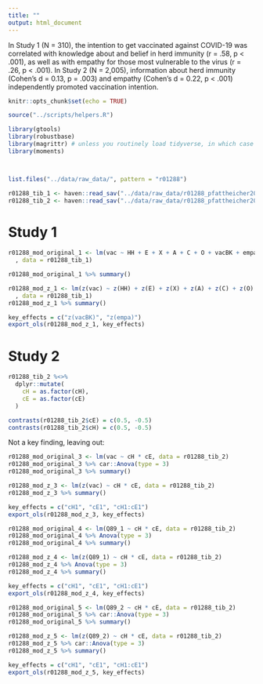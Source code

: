 ```yaml
---
title: ""
output: html_document
---
```


In Study 1 (N = 310), the intention to get vaccinated against COVID-19 was correlated
with knowledge about and belief in herd immunity (r = .58, p < .001), as well as with empathy
for those most vulnerable to the virus (r = .26, p < .001). In Study 2 (N = 2,005), information
about herd immunity (Cohen’s d = 0.13, p = .003) and empathy (Cohen’s d = 0.22, p < .001)
independently promoted vaccination intention.

```r
knitr::opts_chunk$set(echo = TRUE)

source("../scripts/helpers.R")

library(gtools)
library(robustbase)
library(magrittr) # unless you routinely load tidyverse, in which case leave this one out. You just need it for the pipe. 
library(moments)



list.files("../data/raw_data/", pattern = "r01288")

r01288_tib_1 <- haven::read_sav("../data/raw_data/r01288_pfattheicher2020_Study1.sav")
r01288_tib_2 <- haven::read_sav("../data/raw_data/r01288_pfattheicher2020_Study2.sav")


```

# Study 1 

```r
r01288_mod_original_1 <- lm(vac ~ HH + E + X + A + C + O + vacBK + empa
  , data = r01288_tib_1) 

r01288_mod_original_1 %>% summary()
```

```r
r01288_mod_z_1 <- lm(z(vac) ~ z(HH) + z(E) + z(X) + z(A) + z(C) + z(O) + z(vacBK) + z(empa)
  , data = r01288_tib_1) 
r01288_mod_z_1 %>% summary()
```

```r
key_effects = c("z(vacBK)", "z(empa)")
export_ols(r01288_mod_z_1, key_effects)
```






# Study 2

```r
r01288_tib_2 %<>% 
  dplyr::mutate(
    cH = as.factor(cH), 
    cE = as.factor(cE)
  )
```


```r
contrasts(r01288_tib_2$cE) = c(0.5, -0.5)
contrasts(r01288_tib_2$cH) = c(0.5, -0.5)
```

Not a key finding, leaving out: 


<!-- ```{r} -->
<!-- r01288_mod_original_2 <- lm(empa ~ cH * cE, data = r01288_tib_2) -->
<!-- r01288_mod_original_2 %>% car::Anova(type =3) -->
<!-- r01288_mod_original_2 %>% summary() -->
<!-- ``` -->








```r
r01288_mod_original_3 <- lm(vac ~ cH * cE, data = r01288_tib_2)
r01288_mod_original_3 %>% car::Anova(type = 3)
r01288_mod_original_3 %>% summary()
```

```r
r01288_mod_z_3 <- lm(z(vac) ~ cH * cE, data = r01288_tib_2)
r01288_mod_z_3 %>% summary()
```

```r
key_effects = c("cH1", "cE1", "cH1:cE1")
export_ols(r01288_mod_z_3, key_effects)
```




```r
r01288_mod_original_4 <- lm(Q89_1 ~ cH * cE, data = r01288_tib_2)
r01288_mod_original_4 %>% Anova(type = 3)
r01288_mod_original_4 %>% summary()
```

```r
r01288_mod_z_4 <- lm(z(Q89_1) ~ cH * cE, data = r01288_tib_2)
r01288_mod_z_4 %>% Anova(type = 3)
r01288_mod_z_4 %>% summary()
```

```r
key_effects = c("cH1", "cE1", "cH1:cE1")
export_ols(r01288_mod_z_4, key_effects)
```





```r
r01288_mod_original_5 <- lm(Q89_2 ~ cH * cE, data = r01288_tib_2)
r01288_mod_original_5 %>% car::Anova(type = 3)
r01288_mod_original_5 %>% summary()
```

```r
r01288_mod_z_5 <- lm(z(Q89_2) ~ cH * cE, data = r01288_tib_2)
r01288_mod_z_5 %>% car::Anova(type = 3)
r01288_mod_z_5 %>% summary()
```

```r
key_effects = c("cH1", "cE1", "cH1:cE1")
export_ols(r01288_mod_z_5, key_effects)
```
